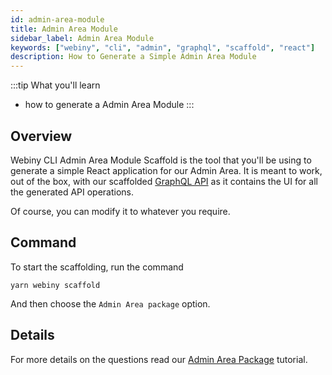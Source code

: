 ```yaml
---
id: admin-area-module
title: Admin Area Module
sidebar_label: Admin Area Module
keywords: ["webiny", "cli", "admin", "graphql", "scaffold", "react"]
description: How to Generate a Simple Admin Area Module
---
```



:::tip What you'll learn
- how to generate a Admin Area Module
:::

## Overview
Webiny CLI Admin Area Module Scaffold is the tool that you'll be using to generate a simple React application for our Admin Area.
It is meant to work, out of the box, with our scaffolded [GraphQL API](/docs/key-topics/scaffolds/graphql-api) as it contains the UI for all the generated API operations.

Of course, you can modify it to whatever you require.

## Command

To start the scaffolding, run the command
```
yarn webiny scaffold
```
And then choose the `Admin Area package` option.

## Details

For more details on the questions read our [Admin Area Package](/docs/tutorials/create-an-application/admin-area-package) tutorial.
